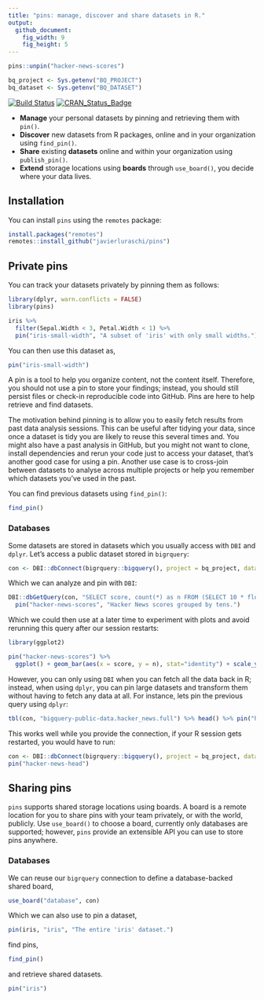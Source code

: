 ```yaml
---
title: "pins: manage, discover and share datasets in R."
output:
  github_document:
    fig_width: 9
    fig_height: 5
---
```


```r
pins::unpin("hacker-news-scores")

bq_project <- Sys.getenv("BQ_PROJECT")
bq_dataset <- Sys.getenv("BQ_DATASET")
```

[![Build Status](https://travis-ci.org/javierluraschi/pins.svg?branch=master)](https://travis-ci.org/javierluraschi/pins) [![CRAN_Status_Badge](https://www.r-pkg.org/badges/version/pins)](https://cran.r-project.org/package=pins)

- **Manage** your personal datasets by pinning and retrieving them with `pin()`.
- **Discover** new datasets from R packages, online and in your organization using `find_pin()`.
- **Share** existing **datasets** online and within your organization using `publish_pin()`.
- **Extend** storage locations using **boards** through `use_board()`, you decide where your data lives.

## Installation

You can install `pins` using the `remotes` package:

```r
install.packages("remotes")
remotes::install_github("javierluraschi/pins")
```

## Private pins

You can track your datasets privately by pinning them as follows:

```r
library(dplyr, warn.conflicts = FALSE)
library(pins)

iris %>%
  filter(Sepal.Width < 3, Petal.Width < 1) %>%
  pin("iris-small-width", "A subset of 'iris' with only small widths.")
```

You can then use this dataset as,

```r
pin("iris-small-width")
```

A pin is a tool to help you organize content, not the content itself. Therefore, you should not use a pin to store your findings; instead, you should still persist files or check-in reproducible code into GitHub. Pins are here to help retrieve and find datasets.

The motivation behind pinning is to allow you to easily fetch results from past data analysis sessions. This can be useful after tidying your data, since once a dataset is tidy you are likely to reuse this several times and. You might also have a past analysis in GitHub, but you might not want to clone, install dependencies and rerun your code just to access your dataset, that's another good case for using a pin. Another use case is to cross-join between datasets to analyse across multiple projects or help you remember which datasets you've used in the past.

You can find previous datasets using `find_pin()`:

```r
find_pin()
```

### Databases

Some datasets are stored in datasets which you usually access with `DBI` and `dplyr`. Let's access a public dataset stored in `bigrquery`:

```r
con <- DBI::dbConnect(bigrquery::bigquery(), project = bq_project, dataset = bq_dataset)
```

Which we can analyze and pin with `DBI`:

```r
DBI::dbGetQuery(con, "SELECT score, count(*) as n FROM (SELECT 10 * floor(score/10) as score FROM `bigquery-public-data.hacker_news.full` WHERE score <= 2000) GROUP BY score") %>%
  pin("hacker-news-scores", "Hacker News scores grouped by tens.")
```

Which we could then use at a later time to experiment with plots and avoid rerunning this query after our session restarts:

```r
library(ggplot2)

pin("hacker-news-scores") %>%
  ggplot() + geom_bar(aes(x = score, y = n), stat="identity") + scale_y_log10() + theme_light()
```

However, you can only using `DBI` when you can fetch all the data back in R; instead, when using `dplyr`, you can pin large datasets and transform them without having to fetch any data at all. For instance, lets pin the previous query using `dplyr`:

```r
tbl(con, "bigquery-public-data.hacker_news.full") %>% head() %>% pin("hacker-news-head")
```

This works well while you provide the connection, if your R session gets restarted, you would have to run:

```r
con <- DBI::dbConnect(bigrquery::bigquery(), project = bq_project, dataset = bq_dataset)
pin("hacker-news-head")
```
## Sharing pins

`pins` supports shared storage locations using boards. A board is a remote location for you to share pins with your team privately, or with the world, publicly. Use `use_board()` to choose a board, currently only databases are supported; however, `pins` provide an extensible API you can use to store pins anywhere.

### Databases

We can reuse our `bigrquery` connection to define a database-backed shared board,

```r
use_board("database", con)
```

Which we can also use to pin a dataset,

```r
pin(iris, "iris", "The entire 'iris' dataset.")
```

find pins,

```r
find_pin()
```

and retrieve shared datasets.

```r
pin("iris")
```
